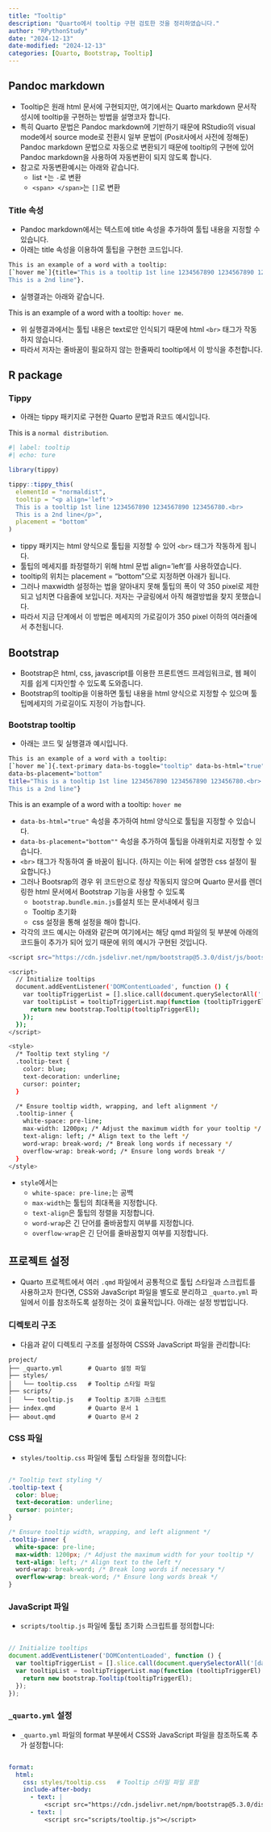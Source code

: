 ```yaml
---
title: "Tooltip"
description: "Quarto에서 tooltip 구현 검토한 것을 정리하였습니다."
author: "RPythonStudy"
date: "2024-12-13"
date-modified: "2024-12-13"
categories: [Quarto, Bootstrap, Tooltip]
---
```


## Pandoc markdown
-   Tooltip은 원래 html 문서에 구현되지만, 여기에서는 Quarto markdown 문서작성시에  tooltip을 구현하는 방법을 설명코자 합니다.
-   특히 Quarto 문법은 Pandoc markdown에 기반하기 때문에 RStudio의 visual mode에서 source mode로 전환시 일부 문법이 (Posit사에서 사전에 정해둔) Pandoc markdown 문법으로 자동으로 변환되기 때문에 tooltip의 구현에 있어 Pandoc markdown을 사용하여 자동변환이 되지 않도록 합니다.
-   참고로 자동변환예시는 아래와 같습니다.
    -   list `*`는 `-`로 변환
    -   `<span> </span>`는 `[]`로 변환


### Title 속성

-   Pandoc markdown에서는 텍스트에 title 속성을 추가하여 툴팁 내용을 지정할 수 있습니다.
-   아래는 title 속성을 이용하여 툴팁을 구현한 코드입니다.
```bash
This is an example of a word with a tooltip: 
[`hover me`]{title="This is a tooltip 1st line 1234567890 1234567890 123456780.<br>
This is a 2nd line"}.
```
-   실행결과는 아래와 같습니다.

This is an example of a word with a tooltip: [`hover me`]{title="This is a tooltip 1st line 1234567890 1234567890 123456780.<br>
This is a 2nd line"}.

-   위 실행결과에서는 툴팁 내용은 text로만 인식되기 때문에 html `<br>` 태그가 작동하지 않습니다.
-   따라서 저자는 줄바꿈이 필요하지 않는 한줄짜리 tooltip에서 이 방식을 추천합니다.



## R package

### Tippy

-   아래는 tippy 패키지로 구현한 Quarto 문법과 R코드 예시입니다.

This is a [`normal distribution`]{#normaldist}.

```r
#| label: tooltip
#| echo: ture

library(tippy)

tippy::tippy_this(
  elementId = "normaldist", 
  tooltip = "<p align='left'>
  This is a tooltip 1st line 1234567890 1234567890 123456780.<br>
  This is a 2nd line</p>", 
  placement = "bottom"
)
```

-   tippy 패키지는 html 양식으로 툴팁을 지정할 수 있어 `<br>` 태그가 작동하게 됩니다.
-   툴팁의 메세지를 좌정렬하기 위해 html 문법 align='left'를 사용하였습니다.
-   tooltip의 위치는 placement = "bottom"으로 지정하면 아래가 됩니다.
-   그러나 maxwidth 설정하는 법을 알아내지 못해 툴팁의 폭이 약 350 pixel로 제한되고 넘치면 다음줄에 보입니다. 저자는 구글링에서 아직 해결방법을 찾지 못했습니다.
-   따라서 지금 단계에서 이 방법은 메세지의 가로길이가 350 pixel 이하의 여러줄에서 추천됩니다.


## Bootstrap

-   Bootstrap은 html, css, javascript를 이용한 프론트엔드 프레임워크로, 웹 페이지를 쉽게 디자인할 수 있도록 도와줍니다.
-   Bootstrap의 tooltip을 이용하면 툴팁 내용을 html 양식으로 지정할 수 있으며 툴팁메세지의 가로길이도 지정이 가능합니다.

### Bootstrap tooltip

-   아래는 코드 및 실행결과 예시입니다.

```bash
This is an example of a word with a tooltip: 
[`hover me`]{.text-primary data-bs-toggle="tooltip" data-bs-html="true" 
data-bs-placement="bottom" 
title="This is a tooltip 1st line 1234567890 1234567890 123456780.<br>
This is a 2nd line"}
```
This is an example of a word with a tooltip: [`hover me`]{.text-primary data-bs-toggle="tooltip" data-bs-html="true" data-bs-placement="bottom" title="This is a tooltip 1st line 1234567890 1234567890 123456780.<br> This is a 2nd line"}

-   `data-bs-html="true"` 속성을 추가하여 html 양식으로 툴팁을 지정할 수 있습니다.
-   `data-bs-placement="bottom""` 속성을 추가하여 툴팁을 아래위치로 지정할 수 있습니다.
-   `<br>` 태그가 작동하여 줄 바꿈이 됩니다. (하지는 이는 뒤에 설명한 css 설정이 필요합니다.)
-   그러나 Bootsrap의 경우 위 코드만으로 정상 작동되지 않으며 Quarto 문서를 렌더링한 html 문서에서 Bootstrap 기능을 사용할 수 있도록         
    - `bootstrap.bundle.min.js`를설치 또는 문서내에서 링크
    - Tooltip 초기화
    -   css 설정을 통해 설정을 해야 합니다.
-   각각의 코드 예시는 아래와 같은며 여기에서는 해당 qmd 파일의 뒷 부분에 아래의 코드들이 추가가 되어 있기 때문에 위의 예시가 구현된 것입니다.

```bash
<script src="https://cdn.jsdelivr.net/npm/bootstrap@5.3.0/dist/js/bootstrap.bundle.min.js"></script>
```
<script src="https://cdn.jsdelivr.net/npm/bootstrap@5.3.0/dist/js/bootstrap.bundle.min.js"></script>

```bash
<script>
  // Initialize tooltips
  document.addEventListener('DOMContentLoaded', function () {
    var tooltipTriggerList = [].slice.call(document.querySelectorAll('[data-bs-toggle="tooltip"]'));
    var tooltipList = tooltipTriggerList.map(function (tooltipTriggerEl) {
      return new bootstrap.Tooltip(tooltipTriggerEl);
    });
  });
</script>
```

<script>
  // Initialize tooltips
  document.addEventListener('DOMContentLoaded', function () {
    var tooltipTriggerList = [].slice.call(document.querySelectorAll('[data-bs-toggle="tooltip"]'));
    var tooltipList = tooltipTriggerList.map(function (tooltipTriggerEl) {
      return new bootstrap.Tooltip(tooltipTriggerEl);
    });
  });
</script>

```bash
<style>
  /* Tooltip text styling */
  .tooltip-text {
    color: blue;
    text-decoration: underline;
    cursor: pointer;
  }

  /* Ensure tooltip width, wrapping, and left alignment */
  .tooltip-inner {
    white-space: pre-line; 
    max-width: 1200px; /* Adjust the maximum width for your tooltip */
    text-align: left; /* Align text to the left */
    word-wrap: break-word; /* Break long words if necessary */
    overflow-wrap: break-word; /* Ensure long words break */
  }
</style>
```

<style>
  /* Tooltip text styling */
  .tooltip-text {
    color: blue;
    text-decoration: underline;
    cursor: pointer;
  }

  /* Ensure tooltip width, wrapping, and left alignment */
  .tooltip-inner {
    white-space: pre-line; 
    max-width: 1200px; /* Adjust the maximum width for your tooltip */
    text-align: left; /* Align text to the left */
    word-wrap: break-word; /* Break long words if necessary */
    overflow-wrap: break-word; /* Ensure long words break */
  }
</style>

-   `style`에서는
    -   `white-space: pre-line;`는 공백 
    -   `max-width`는 툴팁의 최대폭을 지정합니다.
    -   `text-align`은 툴팁의 정렬을 지정합니다.
    -   `word-wrap`은 긴 단어를 줄바꿈할지 여부를 지정합니다.
    -   `overflow-wrap`은 긴 단어를 줄바꿈할지 여부를 지정합니다.
    

## 프로젝트 설정

-   Quarto 프로젝트에서 여러 `.qmd` 파일에서 공통적으로 툴팁 스타일과 스크립트를 사용하고자 한다면, CSS와 JavaScript 파일을 별도로 분리하고 `_quarto.yml` 파일에서 이를 참조하도록 설정하는 것이 효율적입니다. 아래는 설정 방법입니다.

### 디렉토리 구조

-   다음과 같이 디렉토리 구조를 설정하여 CSS와 JavaScript 파일을 관리합니다:

```plaintext
project/
├── _quarto.yml       # Quarto 설정 파일
├── styles/
│   └── tooltip.css   # Tooltip 스타일 파일
├── scripts/
│   └── tooltip.js    # Tooltip 초기화 스크립트
├── index.qmd         # Quarto 문서 1
├── about.qmd         # Quarto 문서 2
```

### CSS 파일

-   `styles/tooltip.css` 파일에 툴팁 스타일을 정의합니다:

```css

/* Tooltip text styling */
.tooltip-text {
  color: blue;
  text-decoration: underline;
  cursor: pointer;
}

/* Ensure tooltip width, wrapping, and left alignment */
.tooltip-inner {
  white-space: pre-line; 
  max-width: 1200px; /* Adjust the maximum width for your tooltip */
  text-align: left; /* Align text to the left */
  word-wrap: break-word; /* Break long words if necessary */
  overflow-wrap: break-word; /* Ensure long words break */
}
```

### JavaScript 파일

-   `scripts/tooltip.js` 파일에 툴팁 초기화 스크립트를 정의합니다:

```javascript

// Initialize tooltips
document.addEventListener('DOMContentLoaded', function () {
  var tooltipTriggerList = [].slice.call(document.querySelectorAll('[data-bs-toggle="tooltip"]'));
  var tooltipList = tooltipTriggerList.map(function (tooltipTriggerEl) {
    return new bootstrap.Tooltip(tooltipTriggerEl);
  });
});

```

### `_quarto.yml` 설정

-   `_quarto.yml` 파일의 format 부분에서 CSS와 JavaScript 파일을 참조하도록 추가 설정합니다:

```_quarto.yml

format:
  html:
    css: styles/tooltip.css   # Tooltip 스타일 파일 포함
    include-after-body:
      - text: |
          <script src="https://cdn.jsdelivr.net/npm/bootstrap@5.3.0/dist/js/bootstrap.bundle.min.js""></script>
      - text: |
          <script src="scripts/tooltip.js"></script>
```


